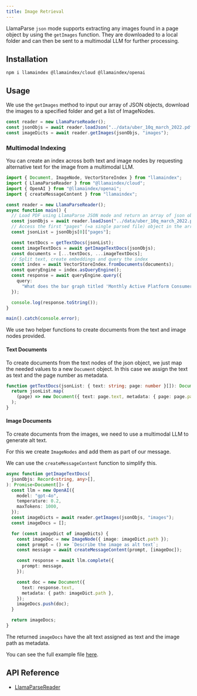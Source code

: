 ```yaml
---
title: Image Retrieval
---
```


LlamaParse `json` mode supports extracting any images found in a page object by using the `getImages` function. They are downloaded to a local folder and can then be sent to a multimodal LLM for further processing.

## Installation

```package-install
npm i llamaindex @llamaindex/cloud @llamaindex/openai
```

## Usage

We use the `getImages` method to input our array of JSON objects, download the images to a specified folder and get a list of ImageNodes.

```ts
const reader = new LlamaParseReader();
const jsonObjs = await reader.loadJson("../data/uber_10q_march_2022.pdf");
const imageDicts = await reader.getImages(jsonObjs, "images");
```

### Multimodal Indexing

You can create an index across both text and image nodes by requesting alternative text for the image from a multimodal LLM.

```ts
import { Document, ImageNode, VectorStoreIndex } from "llamaindex";
import { LlamaParseReader } from "@llamaindex/cloud";
import { OpenAI } from "@llamaindex/openai";
import { createMessageContent } from "llamaindex";

const reader = new LlamaParseReader();
async function main() {
  // Load PDF using LlamaParse JSON mode and return an array of json objects
  const jsonObjs = await reader.loadJson("../data/uber_10q_march_2022.pdf");
  // Access the first "pages" (=a single parsed file) object in the array
  const jsonList = jsonObjs[0]["pages"];

  const textDocs = getTextDocs(jsonList);
  const imageTextDocs = await getImageTextDocs(jsonObjs);
  const documents = [...textDocs, ...imageTextDocs];
  // Split text, create embeddings and query the index
  const index = await VectorStoreIndex.fromDocuments(documents);
  const queryEngine = index.asQueryEngine();
  const response = await queryEngine.query({
    query:
      "What does the bar graph titled 'Monthly Active Platform Consumers' show?",
  });

  console.log(response.toString());
}

main().catch(console.error);
```

We use two helper functions to create documents from the text and image nodes provided.

#### Text Documents

To create documents from the text nodes of the json object, we just map the needed values to a new `Document` object. In this case we assign the text as text and the page number as metadata.

```ts
function getTextDocs(jsonList: { text: string; page: number }[]): Document[] {
  return jsonList.map(
    (page) => new Document({ text: page.text, metadata: { page: page.page } }),
  );
}
```

#### Image Documents

To create documents from the images, we need to use a multimodal LLM to generate alt text.

For this we create `ImageNodes` and add them as part of our message.

We can use the `createMessageContent` function to simplify this.

```ts
async function getImageTextDocs(
  jsonObjs: Record<string, any>[],
): Promise<Document[]> {
  const llm = new OpenAI({
    model: "gpt-4o",
    temperature: 0.2,
    maxTokens: 1000,
  });
  const imageDicts = await reader.getImages(jsonObjs, "images");
  const imageDocs = [];

  for (const imageDict of imageDicts) {
    const imageDoc = new ImageNode({ image: imageDict.path });
    const prompt = () => `Describe the image as alt text`;
    const message = await createMessageContent(prompt, [imageDoc]);

    const response = await llm.complete({
      prompt: message,
    });

    const doc = new Document({
      text: response.text,
      metadata: { path: imageDict.path },
    });
    imageDocs.push(doc);
  }

  return imageDocs;
}
```

The returned `imageDocs` have the alt text assigned as text and the image path as metadata.

You can see the full example file [here](https://github.com/run-llama/LlamaIndexTS/blob/main/examples/readers/src/llamaparse-json.ts).

## API Reference

- [LlamaParseReader](/docs/api/classes/LlamaParseReader)
